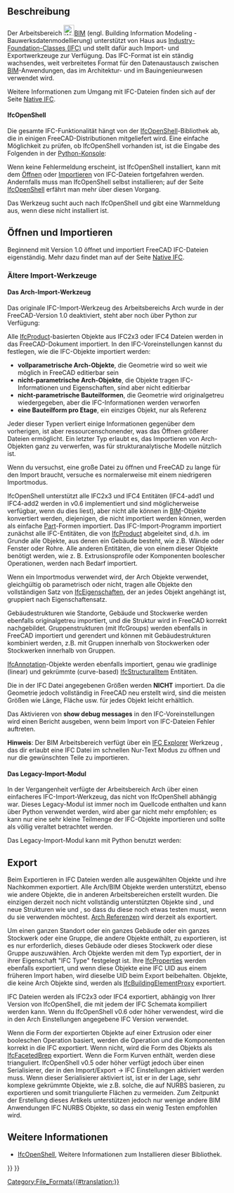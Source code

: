 <languages/>

{{Docnav/de
|[[Native_IFC/de|Native IFC]]
|[[Arch_DAE/de|DAE]]
|[[BIM_Workbench/de|BIM]]
|IconL=
|IconR=
|IconC=Workbench_BIM.svg
}}

{{TOCright}}

<span id="Description"></span>
==Beschreibung==

Der Arbeitsbereich [[File:Workbench_BIM.svg|24px]][[BIM_Workbench/de|BIM]] (engl. Building Information Modeling - Bauwerksdatenmodellierung) unterstützt von Haus aus [https://de.wikipedia.org/wiki/Industry_Foundation_Classes Industry-Foundation-Classes (IFC)] und stellt dafür auch Import- und Exportwerkzeuge zur Verfügung. Das IFC-Format ist ein ständig wachsendes, weit verbreitetes Format für den Datenaustausch zwischen [https://de.wikipedia.org/wiki/Building_Information_Modeling BIM]-Anwendungen, das im Architektur- und im Bauingenieurwesen verwendet wird.

Weitere Informationen zum Umgang mit IFC-Dateien finden sich auf der Seite [[Native_IFC|Native IFC]].

<span id="IfcOpenShell"></span>
====IfcOpenShell====

Die gesamte IFC-Funktionalität hängt von der [[IfcOpenShell/de|IfcOpenShell]]-Bibliothek ab, die in einigen FreeCAD-Distributionen mitgeliefert wird. Eine einfache Möglichkeit zu prüfen, ob IfcOpenShell vorhanden ist, ist die Eingabe des Folgenden in der [[Python_console/de|Python-Konsole]]:

{{Code|code=
import ifcopenshell
}}

Wenn keine Fehlermeldung erscheint, ist IfcOpenShell installiert, kann mit dem [[Std_Open/de|Öffnen]] oder  [[Std_Import/de|Importieren]] von IFC-Dateien fortgefahren werden. Andernfalls muss man IfcOpenShell selbst installieren; auf der Seite [[IfcOpenShell/de|IfcOpenShell]] erfährt man mehr über diesen Vorgang.

{{Emphasis|Note:}} Das Werkzeug {{Button|[[File:BIM_Setup.svg|16px]] [[BIM_Setup/de|BIM Einrichten]]}} sucht auch nach IfcOpenShell und gibt eine Warnmeldung aus, wenn diese nicht installiert ist.

<span id="Opening_and_Importing"></span>
==Öffnen und Importieren==

Beginnend mit Version 1.0 öffnet und importiert FreeCAD IFC-Dateien eigenständig. Mehr dazu findet man auf der Seite [[Native_IFC/de|Native IFC]].

<span id="Older_importers"></span>
===Ältere Import-Werkzeuge===

<span id="The_Arch_importer"></span>
====Das Arch-Import-Werkzeug====

Das originale IFC-Import-Werkzeug des Arbeitsbereichs Arch wurde in der FreeCAD-Version 1.0 deaktiviert, steht aber noch über Python zur Verfügung:

{{Code|code=
from importers import importIFC
importIFC.open("C:\\Path\\To\\My\\File.ifc")
}}

Alle [https://www.buildingsmart-tech.org/ifc/IFC4/Add1/html/schema/ifckernel/lexical/ifcproduct.htm IfcProduct]-basierten Objekte aus IFC2x3  oder IFC4 Dateien werden in das FreeCAD-Dokument importiert. In den IFC-Voreinstellungen kannst du festlegen, wie die IFC-Objekte importiert werden:
* '''vollparametrische Arch-Objekte''', die Geometrie wird so weit wie möglich in FreeCAD editierbar sein
* '''nicht-parametrische Arch-Objekte''', die Objekte tragen IFC-Informationen und Eigenschaften, sind aber nicht editierbar
* '''nicht-parametrische Bauteilformen''', die Geometrie wird originalgetreu wiedergegeben, aber die IFC-Informationen werden verworfen
* '''eine Bauteilform pro Etage''', ein einziges Objekt, nur als Referenz

Jeder dieser Typen verliert einige Informationen gegenüber dem vorherigen, ist aber ressourcenschonender, was das Öffnen größerer Dateien ermöglicht. Ein letzter Typ erlaubt es, das Importieren von Arch-Objekten ganz zu verwerfen, was für strukturanalytische Modelle nützlich ist. 

Wenn du versuchst, eine große Datei zu öffnen und FreeCAD zu lange für den Import braucht, versuche es normalerweise mit einem niedrigeren Importmodus.

IfcOpenShell unterstützt alle IFC2x3 und IFC4 Entitäten (IFC4-add1 und IFC4-add2 werden in v0.6 implementiert und sind möglicherweise verfügbar, wenn du dies liest), aber nicht alle können in [[BIM_Workbench/de|BIM]]-Objekte konvertiert werden, diejenigen, die nicht importiert werden können, werden als einfache [[Part_Workbench/de|Part]]-Formen importiert. Das IFC-Import-Programm importiert zunächst alle IFC-Entitäten, die von [https://standards.buildingsmart.org/IFC/RELEASE/IFC2x3/TC1/HTML/ifckernel/lexical/ifcproduct.htm IfcProduct] abgeleitet sind, d.h. im Grunde alle Objekte, aus denen ein Gebäude besteht, wie z.B. Wände oder Fenster oder Rohre. Alle anderen Entitäten, die von einem dieser Objekte benötigt werden, wie z. B. Extrusionsprofile oder Komponenten boolescher Operationen, werden nach Bedarf importiert.

Wenn ein Importmodus verwendet wird, der Arch Objekte verwendet, gleichgültig ob parametrisch oder nicht, tragen alle Objekte den vollständigen Satz von [https://www.buildingsmart-tech.org/ifc/IFC4/Add1/html/schema/ifcpropertyresource/lexical/ifcproperty.htm IfcEigenschaften], der an jedes Objekt angehängt ist, gruppiert nach Eigenschaftensatz.

Gebäudestrukturen wie Standorte, Gebäude und Stockwerke werden ebenfalls originalgetreu importiert, und die Struktur wird in FreeCAD korrekt nachgebildet. Gruppenstrukturen (mit IfcGroups) werden ebenfalls in FreeCAD importiert und gerendert und können mit Gebäudestrukturen kombiniert werden, z.B. mit Gruppen innerhalb von Stockwerken oder Stockwerken innerhalb von Gruppen.

[https://www.buildingsmart-tech.org/ifc/IFC4/Add1/html/schema/ifcproductextension/lexical/ifcannotation.htm IfcAnnotation]-Objekte werden ebenfalls importiert, genau wie gradlinige (linear) und gekrümmte (curve-based) [https://www.buildingsmart-tech.org/ifc/IFC4/Add1/html/schema/ifcstructuralanalysisdomain/lexical/ifcstructuralitem.htm IfcStructuralItem] Entitäten.

Die in der IFC Datei angegebenen Größen werden '''NICHT''' importiert. Da die Geometrie jedoch vollständig in FreeCAD neu erstellt wird, sind die meisten Größen wie Länge, Fläche usw. für jedes Objekt leicht erhältlich.

Das Aktivieren von '''show debug messages''' in den IFC-Voreinstellungen wird einen Bericht ausgeben, wenn beim Import von IFC-Dateien Fehler auftreten.

'''Hinweis''': Der BIM Arbeitsbereich verfügt über ein [[BIM_IfcExplorer/de|IFC Explorer]] Werkzeug , das dir erlaubt eine IFC Datei im schnellen Nur-Text Modus zu öffnen und nur die gewünschten Teile zu importieren.

<span id="The_legacy_importer"></span>
==== Das Legacy-Import-Modul ====

In der Vergangenheit verfügte der Arbeitsbereich Arch über einen einfacheres IFC-Import-Werkzeug, das nicht von IfcOpenShell abhängig war. Dieses Legacy-Modul ist immer noch im Quellcode enthalten und kann über Python verwendet werden, wird aber gar nicht mehr empfohlen; es kann nur eine sehr kleine Teilmenge der IFC-Objekte importieren und sollte als völlig veraltet betrachtet werden.

Das Legacy-Import-Modul kann mit Python benutzt werden:

{{Code|code=
from importers import importIFClegacy
importIFClegacy.open("C:\\Path\\To\\My\\File.ifc")
}}

<span id="Exporting"></span>
== Export ==

Beim Exportieren in IFC Dateien werden alle ausgewählten Objekte und ihre Nachkommen exportiert. Alle Arch/BIM Objekte werden unterstützt, ebenso wie andere Objekte, die in anderen Arbeitsbereichen erstellt wurden. Die einzigen derzeit noch nicht vollständig unterstützten Objekte sind {{Button|[[File:PartDesign_Body.svg|16px]] [[PartDesign_Body/de|PartDesign Körper]]}}, {{Button|[[File:Std_Part.svg|16px]] [[Std_Part/de|Std Parts]]}} und neue Strukturen wie {{Button|[[File:Link.svg|16px]] [[Std_LinkMake/de|Anwendungsverweise]]}} und {{Button|[[File:LinkGroup.svg|16px]] VerweisGruppen}}, so dass du diese noch etwas testen musst, wenn du sie verwenden möchtest. [[Arch_Reference/de|Arch Referenzen]] wird derzeit als {{incode|IfcBuildingElementProxies}} exportiert.

Um einen ganzen Standort oder ein ganzes Gebäude oder ein ganzes Stockwerk oder eine Gruppe, die andere Objekte enthält, zu exportieren, ist es nur erforderlich, dieses Gebäude oder dieses Stockwerk oder diese Gruppe auszuwählen. Arch Objekte werden mit dem Typ exportiert, der in ihrer Eigenschaft "IFC Type" festgelegt ist. Ihre [https://www.buildingsmart-tech.org/ifc/IFC4/Add1/html/schema/ifcpropertyresource/lexical/ifcproperty.htm IfcProperties] werden ebenfalls exportiert, und wenn diese Objekte eine IFC UID aus einem früheren Import haben, wird dieselbe UID beim Export beibehalten. Objekte, die keine Arch Objekte sind, werden als [https://www.buildingsmart-tech.org/ifc/IFC4/Add1/html/schema/ifcsharedbldgelements/lexical/ifcbuildingelementproxy.htm IfcBuildingElementProxy] exportiert.

IFC Dateien werden als IFC2x3 oder IFC4 exportiert, abhängig von Ihrer Version von IfcOpenShell, die mit jedem der IFC Schemata kompiliert werden kann. Wenn du IfcOpenShell v0.6 oder höher verwendest, wird die in den Arch Einstellungen angegebene IFC Version verwendet.

Wenn die Form der exportierten Objekte auf einer Extrusion oder einer booleschen Operation basiert, werden die Operation und die Komponenten korrekt in die IFC exportiert. Wenn nicht, wird die Form des Objekts als [https://www.buildingsmart-tech.org/ifc/IFC4x1/html/schema/ifcgeometricmodelresource/lexical/ifcfacetedbrep.htm IfcFacetedBrep] exportiert. Wenn die Form Kurven enthält, werden diese trianguliert. IfcOpenShell v0.5 oder höher verfügt jedoch über einen Serialisierer, der in den Import/Export → IFC Einstellungen aktiviert werden muss. Wenn dieser Serialisierer aktiviert ist, ist er in der Lage, sehr komplexe gekrümmte Objekte, wie z.B. solche, die auf NURBS basieren, zu exportieren und somit triangulierte Flächen zu vermeiden. Zum Zeitpunkt der Erstellung dieses Artikels unterstützen jedoch nur wenige andere BIM Anwendungen IFC NURBS Objekte, so dass ein wenig Testen empfohlen wird.

<span id="Further_information"></span>
== Weitere Informationen ==

* [[IfcOpenShell/de|IfcOpenShell]], Weitere Informationen zum Installieren dieser Bibliothek.


{{Docnav/de
|[[Native_IFC/de|Native IFC]]
|[[Arch_DAE/de|DAE]]
|[[BIM_Workbench/de|BIM]]
|IconL=
|IconR=
|IconC=Workbench_BIM.svg
}}

{{BIM_Tools_navi{{#translation:}}}}
{{Userdocnavi{{#translation:}}}}
[[Category:File_Formats{{#translation:}}]]